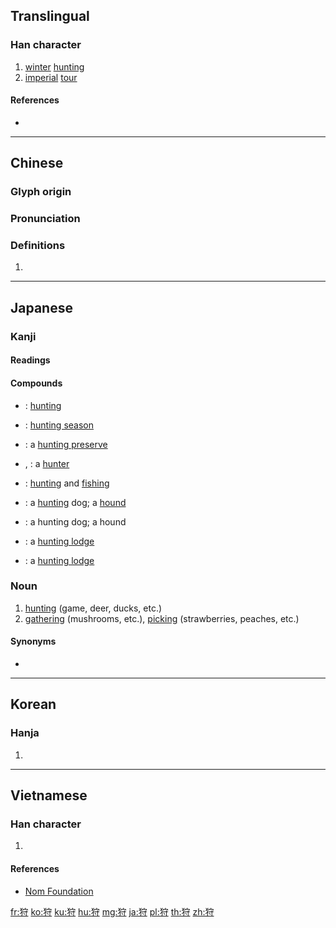 {{character info/new}}
==Translingual==

===Han character===
{{Han char|rn=94|rad=犬|as=06|sn=9|four=43242|canj=KHJDI|ids=⿰犭守}}

# [[winter]] [[hunting]]
# [[imperial]] [[tour]]

====References====
* {{Han ref|kx=0711.040|dkj=20390|dj=1123.040|hdz=21346.050|uh=72E9|ud=29417|bh=ACBC|bd=44220}}

----

==Chinese==
{{zh-forms}}

===Glyph origin===
{{Han etym}}

===Pronunciation===
{{zh-pron
|m=shòu
|c=sau2,sau3
|mc=y
|oc=y
|ma=
|cat=n
}}

===Definitions===
{{zh-hanzi}}

# {{rfdef|lang=zh}}

----

==Japanese==

===Kanji===
{{ja-kanji|grade=c|rs=犬06}}

====Readings====
{{ja-readings
|goon=[[しゅ]] (shu)
|kanon=[[しゅう]] (shū) {{non-joyo-reading}}
|kun=[[かる|か-る]] (ka-ru), [[かり|か-り]] (ka-ri), [[かり]] (kari)
}}

====Compounds====
{{der-top|Compounds}}
* {{ja-r|狩猟|しゅりょう}}: [[hunting]]
* {{ja-r|狩猟期|しゅりょうき}}: [[hunting season]]
* {{ja-r|狩猟場|しゅりょうば}}: a [[hunting preserve]]
* {{ja-r|狩人|かりゅうど}}, {{ja-r|狩人|かりゅうど}}: a [[hunter]]
* {{ja-r|狩漁|しゅぎょ}}: [[hunting]] and [[fishing]]
{{der-mid}}
* {{ja-r|狩犬|かりいぬ}}: a [[hunting]] dog; a [[hound]]
* {{ja-r|狩猟犬|しゅりょうけん}}: a hunting dog; a hound
* {{ja-r|狩り小屋|かりこや}}: a [[hunting lodge]]
* {{ja-r|狩猟小屋|しゅりょう こや}}: a [[hunting lodge]]
{{der-bottom}}

{{ja-kanjitab|かり|yomi=k}}

===Noun===
{{ja-noun|かり}}

# [[hunting]] (game, deer, ducks, etc.)
# [[gathering]] (mushrooms, etc.), [[picking]] (strawberries, peaches, etc.)

====Synonyms====
* {{l|ja|猟}}

----

==Korean==

===Hanja===
{{ko-hanja|hangeul=수|eumhun=|rv=su|mr=su|y=swu}}

# {{defn|lang=ko|sort=犬06}}

----

==Vietnamese==

===Han character===
{{vi-readings|rs=犬06| hanviet = thú}}

# {{defn|lang=vi|sort=犬06}}

====References====
*[http://nomfoundation.org/common/nom_details.php?codepoint=72e9 Nom Foundation]

[[fr:狩]]
[[ko:狩]]
[[ku:狩]]
[[hu:狩]]
[[mg:狩]]
[[ja:狩]]
[[pl:狩]]
[[th:狩]]
[[zh:狩]]